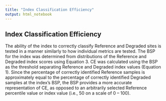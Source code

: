 ```yaml
---
title: "Index Classification Efficiency"
output: html_notebook
---
```


## Index Classification Efficiency

The ability of the index to correctly classify Reference and Degraded sites is tested in a manner similarly to how individual metrics are tested. The BSP for the index was determined from distributions of the Reference and Degraded index scores using Equation 3. CE was calculated using the BSP as the threshold separating Reference and Degraded index values (Equation 1). Since the percentage of correctly identified Reference samples is approximately equal to the percentage of correctly identified Degraded samples at the index’s BSP, the BSP provides a more accurate representation of CE, as opposed to an arbitrarily selected Reference percentile value or index value (i.e., 50 on a scale of 0 – 100).